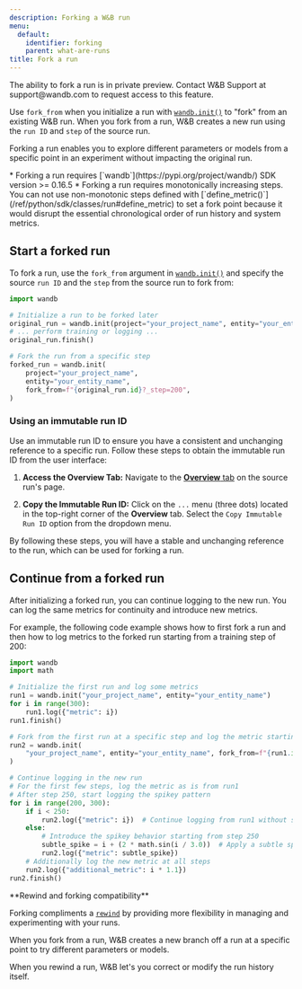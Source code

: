 ```yaml
---
description: Forking a W&B run
menu:
  default:
    identifier: forking
    parent: what-are-runs
title: Fork a run
---
```


<Warning>
The ability to fork a run is in private preview. Contact W&B Support at support@wandb.com to request access to this feature.
</Warning>

Use `fork_from` when you initialize a run with [`wandb.init()`](/ref/python/sdk/functions/init) to "fork" from an existing W&B run. When you fork from a run, W&B creates a new run using the `run ID` and `step` of the source run.

Forking a run enables you to explore different parameters or models from a specific point in an experiment without impacting the original run.

<Note>
* Forking a run requires [`wandb`](https://pypi.org/project/wandb/) SDK version >= 0.16.5
* Forking a run requires monotonically increasing steps. You can not use non-monotonic steps defined with [`define_metric()`](/ref/python/sdk/classes/run#define_metric) to set a fork point because it would disrupt the essential chronological order of run history and system metrics.
</Note>


## Start a forked run

To fork a run, use the `fork_from` argument in [`wandb.init()`](/ref/python/sdk/functions/init) and specify the source `run ID` and the `step` from the source run to fork from:

```python
import wandb

# Initialize a run to be forked later
original_run = wandb.init(project="your_project_name", entity="your_entity_name")
# ... perform training or logging ...
original_run.finish()

# Fork the run from a specific step
forked_run = wandb.init(
    project="your_project_name",
    entity="your_entity_name",
    fork_from=f"{original_run.id}?_step=200",
)
```

### Using an immutable run ID

Use an immutable run ID to ensure you have a consistent and unchanging reference to a specific run. Follow these steps to obtain the immutable run ID from the user interface:

1. **Access the Overview Tab:** Navigate to the [**Overview** tab](./#overview-tab) on the source run's page.

2. **Copy the Immutable Run ID:** Click on the `...` menu (three dots) located in the top-right corner of the **Overview** tab. Select the `Copy Immutable Run ID` option from the dropdown menu.

By following these steps, you will have a stable and unchanging reference to the run, which can be used for forking a run.

## Continue from a forked run
After initializing a forked run, you can continue logging to the new run. You can log the same metrics for continuity and introduce new metrics. 

For example, the following code example shows how to first fork a run and then how to log metrics to the forked run starting from a training step of 200:

```python
import wandb
import math

# Initialize the first run and log some metrics
run1 = wandb.init("your_project_name", entity="your_entity_name")
for i in range(300):
    run1.log({"metric": i})
run1.finish()

# Fork from the first run at a specific step and log the metric starting from step 200
run2 = wandb.init(
    "your_project_name", entity="your_entity_name", fork_from=f"{run1.id}?_step=200"
)

# Continue logging in the new run
# For the first few steps, log the metric as is from run1
# After step 250, start logging the spikey pattern
for i in range(200, 300):
    if i < 250:
        run2.log({"metric": i})  # Continue logging from run1 without spikes
    else:
        # Introduce the spikey behavior starting from step 250
        subtle_spike = i + (2 * math.sin(i / 3.0))  # Apply a subtle spikey pattern
        run2.log({"metric": subtle_spike})
    # Additionally log the new metric at all steps
    run2.log({"additional_metric": i * 1.1})
run2.finish()
```

<Note>
**Rewind and forking compatibility**

Forking compliments a [`rewind`](/guides/models/track/runs/rewind) by providing more flexibility in managing and experimenting with your runs. 

When you fork from a run, W&B creates a new branch off a run at a specific point to try different parameters or models. 

When you  rewind a run, W&B let's you correct or modify the run history itself.
</Note>
